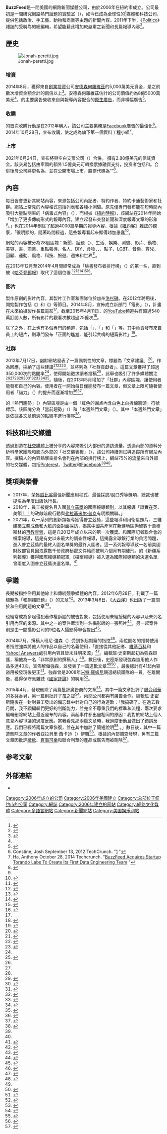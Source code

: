 {{Infobox dot-com company
| name     = {{lang|en|BuzzFeed}}
| logo     = BuzzFeed.svg
| company_type     = [[私人公司|私人公司]]
| type = [[內容農場|內容農場]]
| foundation       = 2006年
| founder = {{tsl|en|Jonah Peretti|喬納·派瑞提}}
| location_city    = [[紐約市|紐約市]]
| location_country = 美國
| area_served      =
| key_people       = 喬納·派瑞提（執行長）<br/>{{lang|en|Greg Coleman}}（總裁）<br/>{{tsl|en|Ben_Smith_(journalist)||班·史密斯}}（總編輯）<br/>{{lang|en|Andy Wiedlin}}（風險長）<br/>{{lang|en|Peggy Wang}}（資深編輯）<br/>{{tsl|en|Ze Frank|傑·法蘭克}}（執行副總裁）<br/>{{lang|en|Jason Kottke}}（顧問）
| owner            = {{lang|en|BuzzFeed Inc.}}
| url              = [http://www.buzzfeed.com/ BuzzFeed.com]
| alexa = {{Increase}} 142（{{as of|2016|8|31}}）<ref name="alexa">{{cite web |url= http://www.alexa.com/siteinfo/buzzfeed.com |title= Buzzfeed.com Site Info |publisher= [[Alexa_Internet|Alexa Internet]] |accessdate= 2016-08-31 |archive-date= 2009-05-16 |archive-url= https://web.archive.org/web/20090516045304/http://www.alexa.com/siteinfo/buzzfeed.com |dead-url= no }}</ref>
| language         = [[英文|英文]]、[[法文|法文]]、[[西班牙文|西班牙文]]、[[德文|德文]]、[[葡萄牙文|葡萄牙文]]、[[日文|日文]]
| advertising      = 原生廣告
| registration     = 選擇
| current_status   = 營運中
| screenshot =
|employees = 550人（2014年）<ref name="nytimes.com">{{cite news | url=http://www.nytimes.com/2014/08/11/technology/a-move-to-go-beyond-lists-for-content-at-buzzfeed.html | title=50 Million New Reasons BuzzFeed Wants to Take Its Content Far Beyond Lists | work=New York Times | date=2014-08-11 | accessdate=2015-03-26 | archive-date=2015-03-27 | archive-url=https://web.archive.org/web/20150327230921/http://www.nytimes.com/2014/08/11/technology/a-move-to-go-beyond-lists-for-content-at-buzzfeed.html | dead-url=no }}</ref>
}}
'''BuzzFeed'''是一間美國的網路新聞媒體公司，由{{tsl|en|Jonah Peretti|喬納·派瑞提}}於2006年在紐約市成立。公司最初是一間研究網路熱門話題的實驗室（{{lang|en|viral lab}}），如今已成為全球性的<ref>{{cite web|url=http://economictimes.indiatimes.com/industry/media/entertainment/media/buzzfeed-gets-50-mn-cash-infusion-to-set-up-operations-in-india/articleshow/40120844.cms|title=BuzzFeed gets $50 mn cash infusion, to set up operations in India|work=The Economic Times|accessdate=2015-05-10|archive-date=2016-08-16|archive-url=https://web.archive.org/web/20160816052341/http://economictimes.indiatimes.com/industry/media/entertainment/media/buzzfeed-gets-50-mn-cash-infusion-to-set-up-operations-in-india/articleshow/40120844.cms|dead-url=no}}</ref>媒體和科技公司，提供包括政治、手工藝、動物和商業等主題的新聞內容。2011年下半，《[[Politico|Politico]]》雜誌的{{tsl|en|Ben_Smith_(journalist)||班·史密斯}}受聘為{{lang|en|BuzzFeed}}的總編輯，希望能藉此增加較嚴肅之新聞和長篇報導內容<ref>{{cite web|last=Stelter|first=Brian|url=http://mediadecoder.blogs.nytimes.com/2011/12/12/buzzfeed-adds-politico-writer/|title=BuzzFeed Adds Politico Writer|publisher=Mediadecoder.blogs.nytimes.com|date=2011-12-12|accessdate=2012-01-21|archive-date=2011-12-12|archive-url=https://web.archive.org/web/20111212155914/http://mediadecoder.blogs.nytimes.com/2011/12/12/buzzfeed-adds-politico-writer/|dead-url=no}}</ref>。

== 歷史 ==
[[File:Jonah-peretti.jpg|thumb]]

=== 增資  ===
2014年8月，{{lang|en|BuzzFeed}}獲得來自[[創業投資|創業投資]]公司[[Andreessen_Horowitz|安德森何羅維茲]]的5,000萬美元資金，是之前數次增資金額合計的兩倍以上<ref name="CNN">{{cite web | url=http://money.cnn.com/2014/08/10/media/buzzfeed-funding/ | title=BuzzFeed raises another $50 million to fund expansion | publisher=CNN | accessdate=2014-08-29 | archive-date=2016-04-09 | archive-url=https://web.archive.org/web/20160409103023/http://money.cnn.com/2014/08/10/media/buzzfeed-funding/ | dead-url=no }}</ref>。安德森何羅維茲估計{{lang|en|BuzzFeed}}的公司價值約為8億5000萬美元<ref name="CNN" />。{{lang|en|BuzzFeed}}的主要廣告營收來自與報導內容配合的[[原生廣告|原生廣告]]，而非橫幅廣告<ref name="insidebuzzfeed">{{cite web|last1=Shontell|first1=Alyson|title=Inside BuzzFeed: The Story of How Jonah Peretti Built the Web's Most Beloved New Media Brand|url=http://www.businessinsider.com/buzzfeed-jonah-peretti-interview-2012-12?page=2|website=Business Insider|accessdate=2015-05-10|archive-date=2015-10-29|archive-url=https://web.archive.org/web/20151029050729/http://www.businessinsider.com/buzzfeed-jonah-peretti-interview-2012-12?page=2|dead-url=no}}</ref>。

=== 收購 ===
{{lang|en|BuzzFeed}}的首次收購行動是在2012年購入{{lang|en|Kingfish Labs}}，該公司主要業務是[[Facebook|Facebook]]廣告的最佳化<ref>Constine, Josh September 13, 2012 TechCrunch. "[http://techcrunch.com/2012/09/13/buzzfeed-kingfish-labs/] {{Wayback|url=http://techcrunch.com/2012/09/13/buzzfeed-kingfish-labs/ |date=20220401014307 }}"</ref>。2014年10月28日，{{lang|en|BuzzFeed}}宣布收購{{lang|en|Torando Labs}}，使之成為{{lang|en|BuzzFeed}}旗下第一個資料工程小組<ref>Ha, Anthony October 28, 2014 Techcrunch. "[http://techcrunch.com/2014/10/28/buzzfeed-acquires-torando-labs/ BuzzFeed Acquires Startup Torando Labs To Create Its First Data Engineering Team] {{Wayback|url=http://techcrunch.com/2014/10/28/buzzfeed-acquires-torando-labs/ |date=20150515165448 }}"</ref>。

=== 上市 ===

2021年6月24日，{{lang|en|BuzzFeed}}宣布將與空白支票公司{{lang|en|890 Fifth Avenue Partners Inc.}}（{{NASDAQ|ENFA}}）合併。 {{lang|en|890 Fifth Avenue Partners Inc.}}擁有2.88億美元的信託資金。該交易包括由{{lang|en|Redwood Capital Management}}牽頭的額外1.5億美元可轉換票據融資支持，投资者包括{{lang|en|CrossingBridge Advisors、Cohanzick Management}}和{{lang|en|Silver Rock Financial LP}}。合併後母公司將更名為{{lang|en|BuzzFeed Inc.}}，並在公開市場上市，股票代碼為“{{lang|en|BZFD}}”<ref>{{cite web|url=https://www.mg21.com/bzfd.html|title=数字内容和商业领先技术媒体公司：BuzzFeed, Inc.(BZFD)|publisher=USStock|date=2021-06-24|access-date=2021-06-24|archive-date=2021-06-28|archive-url=https://web.archive.org/web/20210628172009/https://www.mg21.com/bzfd.html}}</ref>。

== 內容 ==
{{lang|en|BuzzFeed}}每日皆會更新其網站內容，來源包括公司內記者、特約作者、特約卡通藝術家和社群。網站上常見的內容格式包括列表和各種小測驗。{{lang|en|BuzzFeed}}原先僅專門發布能在短時間內吸引大量點閱率的「病毒式內容」（{{lang|en|viral content}}），而根據《[[紐約時報|紐約時報]]》，該網站在2014年開始「增加了更多傳統形式的報導內容，建立起發布突發新聞和深度報導文章的形象<ref name="nytimes.com" />。」{{lang|en|BuzzFeed}}也在2014年刪除了超過4000篇早期的報導內容，根據《[[紐約客|紐約客]]》雜誌的觀察，「很明顯的，隨著時間經過，這些報導看起來顯得越加愚蠢<ref>{{cite news|url = http://www.newyorker.com/magazine/2015/01/26/cobweb|title = The Cobweb. Can the Internet be archived?|author1 = {{tsl|en|Jill Lepore|吉爾·勒波雷}}|date = January 26, 2015 |work = The New Yorker |accessdate = |archive-date = 2015-01-25|archive-url = https://web.archive.org/web/20150125141230/http://www.newyorker.com/magazine/2015/01/26/cobweb|dead-url = no}}</ref>。

網站的內容被分為28個區塊：新聞、話題（{{lang|en|Buzz}}）、生活、娛樂、測驗、影片、動物、美容、書、商業、重點報導、名人、[[DIY|DIY]]、食物、{{lang|en|Geeky}}、{{lang|en|Gif Feed}}、點子、[[LGBT|LGBT]]、音樂、育兒、回顧、運動、風格、科技、旅遊、週末和世界<ref>{{cite web|url=http://www.buzzfeed.com/|title=BuzzFeed|work=BuzzFeed|accessdate=2015-05-10|archive-date=2014-04-04|archive-url=https://web.archive.org/web/20140404010147/http://www.buzzfeed.com/|dead-url=no}}</ref>。

{{lang|en|BuzzFeed}}在2013年12月至2014年4月間經常成為{{tsl|en|NewsWhip|}}「臉書發布者排行榜」（{{lang|en|Facebook Publisher Rankings}}）的第一名，直到被《[[哈芬登郵報|哈芬登郵報]]》取代了這個位置.<ref>{{cite web |last1=Corcoran |first1=Liam |title=BuzzFeed Back On Top – The Biggest Facebook Publishers of December 2013 |url=http://blog.newswhip.com/index.php/2014/01/facebook-social-publishers |website=blog.newswhip.com |publisher=NewsWhip |accessdate=2014-10-23 |deadurl=yes |archiveurl=https://web.archive.org/web/20141023193456/http://blog.newswhip.com/index.php/2014/01/facebook-social-publishers |archivedate=2014-10-23 }}</ref><ref>{{cite web|last1=Corcoran|first1=Liam|title=The Biggest Facebook Publishers of January 2014|url=http://blog.newswhip.com/index.php/2014/02/biggest-facebook-publishers|website=blog.newswhip.com|publisher=NewsWhip|accessdate=2014-10-23|archive-url=https://web.archive.org/web/20141023193139/http://blog.newswhip.com/index.php/2014/02/biggest-facebook-publishers|archive-date=2014-10-23|dead-url=yes}}</ref><ref>{{cite web|last1=Liam|first1=Corcoran|title=The Biggest Facebook Publishers of February 2014|url=http://blog.newswhip.com/index.php/2014/03/biggest-facebook-publishers-february-2014|website=blog.newswhip.com|publisher=NewsWhip|accessdate=2014-10-23|archive-url=https://web.archive.org/web/20141023192535/http://blog.newswhip.com/index.php/2014/03/biggest-facebook-publishers-february-2014|archive-date=2014-10-23|dead-url=yes}}</ref><ref>{{cite web|last1=Corcoran|first1=Liam|title=The Biggest Facebook Publishers of March 2014|url=http://blog.newswhip.com/index.php/2014/04/biggest-facebook-publishers-march-2014|website=blog.newswhip.com|publisher=NewsWhip|accessdate=2014-10-23|archive-url=https://web.archive.org/web/20141023192533/http://blog.newswhip.com/index.php/2014/04/biggest-facebook-publishers-march-2014|archive-date=2014-10-23|dead-url=yes}}</ref><ref>{{cite web |last1=Corcoran |first1=Liam |title=The Biggest Facebook Publishers of April 2014 |url=http://blog.newswhip.com/index.php/2014/05/biggest-facebook-publishers-april-2014 |website=blog.newswhip.com |publisher=NewsWhip |accessdate=2014-10-23 |deadurl=yes |archiveurl=https://web.archive.org/web/20141023193452/http://blog.newswhip.com/index.php/2014/05/biggest-facebook-publishers-april-2014 |archivedate=2014-10-23 }}</ref>。

=== 影片 ===
{{lang|en|BuzzFeed Video}}製作原創的影片內容，其製片工作室和團隊位於加州[[洛杉磯|洛杉磯]]。在2012年聘用{{tsl|en|Ze Frank|傑·法蘭克}}後，{{lang|en|BuzzFeed Video}}開始製作包括《{{lang|en|The Creep Series}}》和《{{lang|en|Fun Facts}}》等節目。2014年8月，{{lang|en|BuzzFeed}}宣佈成立新部門「{{lang|en|BuzzFeed}}電影」（{{lang|en|BuzzFeed Motion Pictures}}），計畫在未來拍攝製作長篇電影<ref name="nytimes.com"/>。截至2015年4月11日，{{lang|en|BuzzFeed Video}}的[[YouTube|YouTube]]頻道共有超過540萬訂閱人數，所有影片的觀看次數超過25億次<ref>{{cite web|title=About|url=http://www.youtube.com/user/BuzzFeedVideo/about|website=Buzzfeed Video on YouTube|publisher=Google Inc|accessdate=2014-10-24|date=2014-10-24|archive-date=2014-10-21|archive-url=https://web.archive.org/web/20141021070739/http://www.youtube.com/user/BuzzFeedVideo/about|dead-url=no}}</ref>。

除了{{lang|en|BuzzFeed Video}}之外，{{lang|en|BuzzFeed}}在{{lang|en|YouTube}}上也有多個專門的頻道，包括「{{lang|en|BuzzFeed Blue}}」、「{{lang|en|BuzzFeed Yellow}}」和「{{lang|en|BuzzFeed Central}}」等。其中{{lang|en|Buzzfeed Yellow}}負責發布來自{{lang|en|BuzzFeed}}員工的短片，{{lang|en|BuzzFeedViolet}}則專門發布「正面的尷尬、能引起共鳴的短篇影片」<ref>{{cite web|url=https://www.youtube.com/user/BuzzFeedVideo/channels|title=BuzzFeedVideo|work=YouTube|accessdate=2015-05-10|archive-date=2015-04-10|archive-url=https://web.archive.org/web/20150410122943/https://www.youtube.com/user/BuzzFeedVideo/channels|dead-url=no}}</ref>。

=== 社群 ===
2012年7月17日，幽默網站{{tsl|en|McSweeney's Internet Tendency|}}發表了一篇諷刺性的文章，標題為「{{lang|en|BuzzFeed}}文章建議」<ref>{{cite web|url=http://www.mcsweeneys.net/articles/suggested-buzzfeed-articles|title=McSweeney’s Internet Tendency:  List: Suggested Buzzfeed Articles.|work=McSweeney’s Internet Tendency|accessdate=2015-05-10|archive-date=2015-05-12|archive-url=https://web.archive.org/web/20150512205123/http://www.mcsweeneys.net/articles/suggested-buzzfeed-articles|dead-url=no}}</ref>。作為回應，{{lang|en|BuzzFeed}}採納了這些建議<ref name="contently.com">{{cite web|url=http://contently.com/strategist/2012/08/06/buzzfeed-responds-to-suggested-article-satire-in-mcsweeneys/|title=How to Respond When Your Content Strategy Comes Under Fire|work=contently.com|accessdate=2015-05-10|archive-date=2014-12-27|archive-url=https://web.archive.org/web/20141227235051/http://contently.com/strategist/2012/08/06/buzzfeed-responds-to-suggested-article-satire-in-mcsweeneys/|dead-url=no}}</ref><ref name="observer.com">{{cite web|url=http://observer.com/2012/07/buzzfeed-mcsweenys-list-19-ways-to-make-me-want-to-flush-the-internet-into-the-gowanus-canal-07182012/|title=In Which Buzzfeed Answers a McSweeney’s Parody of Their Site with Aplomb|author=Foster Kamer|work=New York Observer|accessdate=2015-05-10|archive-date=2015-05-10|archive-url=https://web.archive.org/web/20150510004749/http://observer.com/2012/07/buzzfeed-mcsweenys-list-19-ways-to-make-me-want-to-flush-the-internet-into-the-gowanus-canal-07182012/|dead-url=no}}</ref><ref>{{cite web|url=https://www.facebook.com/BuzzFeed/posts/346313802110028|title=BuzzFeed - Yesterday, McSweeney's published a list of...|work=facebook.com|accessdate=2015-05-10|archive-date=2016-02-17|archive-url=https://web.archive.org/web/20160217212409/https://www.facebook.com/BuzzFeed/posts/346313802110028|dead-url=no}}</ref>，並將{{lang|en|McSweeney's}}列為「社群貢獻者」。這篇文章獲得了超過350,000次的點閱率<ref name="contently.com"/>，使得{{lang|en|BuzzFeed}}開始徵求讀者投稿<ref name="upi.com">{{cite web|url=http://www.upi.com/blog/2012/07/19/Buzzfeeds-capable-response-to-McSweeneys-parody/9791342720183/|title=Buzzfeed's capable response to McSweeney's parody|work=UPI|accessdate=2015-05-10|archive-date=2014-12-20|archive-url=https://web.archive.org/web/20141220030738/http://www.upi.com/blog/2012/07/19/Buzzfeeds-capable-response-to-McSweeneys-parody/9791342720183/|dead-url=no}}</ref>，此舉也吸引了許多媒體關注<ref name="contently.com"/><ref name="observer.com"/><ref name="upi.com"/><ref>{{cite web|url=http://www.dailydot.com/entertainment/mcsweeneys-buzzfeed-lists-listicles/|title=McSweeney's challenges BuzzFeed to listicle-off, loses|work=The Daily Dot|accessdate=2015-05-10|archive-date=2015-09-23|archive-url=https://web.archive.org/web/20150923222925/http://www.dailydot.com/entertainment/mcsweeneys-buzzfeed-lists-listicles/|dead-url=no}}</ref><ref>{{cite web|url=http://www.cbc.ca/newsblogs/yourcommunity/2012/07/buzzfeed-takes-mcsweenys-list-suggestions-quite-literally.html|title=Buzzfeed takes humour website's list suggestions literally|author=Jonathan Ore|date=2013-09-19|work=cbc.ca|accessdate=2015-05-10|archive-date=2014-12-31|archive-url=https://web.archive.org/web/20141231163530/http://www.cbc.ca/newsblogs/yourcommunity/2012/07/buzzfeed-takes-mcsweenys-list-suggestions-quite-literally.html|dead-url=no}}</ref><ref>{{cite web|url=http://dish.andrewsullivan.com/2012/07/23/theres-a-meme-for-that/|title=There’s A Meme For That|work=The Dish|accessdate=2015-05-10|archive-date=2015-09-06|archive-url=https://web.archive.org/web/20150906071109/http://dish.andrewsullivan.com/2012/07/23/theres-a-meme-for-that/|dead-url=no}}</ref><ref>{{cite web |url=http://www.neatorama.com/2012/07/18/suggested-buzzfeed-articles/ |title=Suggested Buzzfeed Articles |work=Neatorama |deadurl=yes |archiveurl=https://web.archive.org/web/20141220033721/http://www.neatorama.com/2012/07/18/suggested-buzzfeed-articles/ |archivedate=2014-12-20 |accessdate=2015-05-10 }}</ref><ref>{{cite web|url=http://usatoday.tumblr.com/post/27507783320/suggested-buzzfeed-articles|title=USA TODAY — Suggested BuzzFeed Articles|work=tumblr.com|accessdate=2015-05-10|archive-date=2014-12-21|archive-url=https://web.archive.org/web/20141221230226/http://usatoday.tumblr.com/post/27507783320/suggested-buzzfeed-articles|dead-url=no}}</ref><ref>{{cite web|url=http://www.washingtonpost.com/blogs/compost/wp/2013/04/04/the-alarming-buzzfeednrcc-spawn/|title=The alarming BuzzFeed/NRCC spawn|work=Washington Post|accessdate=2015-05-10|archive-date=2014-12-20|archive-url=https://web.archive.org/web/20141220050411/http://www.washingtonpost.com/blogs/compost/wp/2013/04/04/the-alarming-buzzfeednrcc-spawn/|dead-url=no}}</ref><ref>{{cite web|url=http://www.mediabistro.com/fishbowldc/chris-matthews-herman-cain-fish-food-44_b78928|title=Fish Food|work=mediabistro.com|access-date=2015-05-10|archive-url=https://web.archive.org/web/20141220043940/http://www.mediabistro.com/fishbowldc/chris-matthews-herman-cain-fish-food-44_b78928|archive-date=2014-12-20|dead-url=yes}}</ref>。隨後，{{lang|en|BuzzFeed}}在2013年5月增加了「社群」內容區塊，讓使用者能發布自己的內容。使用者在一開始每日僅能發布一篇文章，但文章上限可隨著使用者「貓力」（{{lang|en|Cat Power}}）的提升而逐漸增加<ref>{{cite web|author1=Jeff John Roberts|title=Get your cat on: BuzzFeed creates new section where readers can publish|url=https://gigaom.com/2013/05/08/get-your-cat-on-buzzfeed-creates-new-section-where-readers-can-publish/|website=Gigaom|publisher=Gigaom, Inc|accessdate=2014-10-24|date=2013-05-08|archive-date=2018-11-06|archive-url=https://web.archive.org/web/20181106191325/https://gigaom.com/2013/05/08/get-your-cat-on-buzzfeed-creates-new-section-where-readers-can-publish/|dead-url=no}}</ref><ref>{{cite web|title=About BuzzFeed Community|url=http://www.buzzfeed.com/community/about|website=BuzzFeed|publisher=BuzzFeed, Inc|accessdate=2014-10-24|date=2014-10-24|archive-date=2014-10-23|archive-url=https://web.archive.org/web/20141023230849/http://www.buzzfeed.com/community/about|dead-url=no}}</ref>。

{{lang|en|BuzzFeed}}的「熱門趨勢」（{{lang|en|Trending}}）內容區塊是由一個「紅色的圓点內含白色上向折線箭頭」符號標示。該區塊分為「當前趨勢」（{{lang|en|Trending Now}}）和「本週熱門文章」（{{lang|en|Top Posts This Week}}）。其中「本週熱門文章」是依據各文章前週的點閱率進行排序<ref>{{cite web|url=http://www.buzzfeed.com/trending|title=What's Trending on the Web|work=BuzzFeed|accessdate=2015-05-10|archive-date=2015-04-25|archive-url=https://web.archive.org/web/20150425021129/http://www.buzzfeed.com/trending|dead-url=no}}</ref>。

== 科技和社交媒體 ==
{{lang|en|BuzzFeed}}透過創造在[[社交媒體|社交媒體]]上被分享的內容來吸引大部份的造訪流量。透過內部的資料分析科學家團隊和面向外部的「社交儀表板」（{{lang|en|social dashboard}}），該公司持續測試與追蹤所有網站內容。撰稿人的內容點擊率排名會列在內部的排行榜上，{{lang|en|BuzzFeed}}網站75%的流量來自外部的社交媒體，包括[[Pinterest|Pinterest]]、[[Twitter|Twitter]]和[[Facebook|Facebook]]<ref name="nytimes.com"/><ref name="insidebuzzfeed"/>。

== 獎項與榮譽 ==
* 2017年，{{lang|en|BuzzFeed}}榮獲[[威比奖|威比奖]]最佳新聞應用程式、最佳採訪/脫口秀等獎項，總裁{{lang|en|Greg Coleman}}也被提名為{{lang|en|Digiday}}年度出版執行長。
* 2018年，{{lang|en|BuzzFeed}}員工被提名且入圍[[普立茲獎|普立茲獎]]的國際報導類別，以其報導「證實在英、美領土上的政敵暗殺行動與[[弗拉基米尔·普京|弗拉基米尔·普京]]有明顯關聯。」
* 2021年，{{lang|en|BuzzFeed News}}以一系列的創新類報導獲得普立茲獎，這些報導利用衛星照片、三維建築立體成像和大膽的面對面採訪，揭露中國共產黨在新疆地區拘留數十萬穆斯林的[[新疆再教育營|再教育營]]，這是{{lang|en|BuzzFeed News}}自2012年成立以來的第一次獲獎。{{lang|en|BuzzFeed News}}和國際記者聯合會的{{lang|en|FinCEN}}檔案報導，這是有史以來最大的調查性報導，這揭露全球銀行業的貪污問題，進入普立茲獎的最終入圍名單獎的最終入圍者。這一系列報導導致一名前美國財政部官員因洩露數千份政府秘密文件給{{lang|en|BuzzFeed News}}而被判六個月有期徒刑。{{lang|en|BuzzFeed News}}的《新疆系列報導》獲得國際報導類冠軍,《{{lang|en|FinCEN}}檔案報導》被入選為國際報導類的決選名單, {{lang|en|BuzzFeed News}}曾兩度入圍普立茲獎決選名單。<ref>{{Cite web |url=https://www.buzzfeednews.com/amphtml/davidmack/pulitzer-prize-buzzfeed-news-won-china-detention-camps |title=存档副本 |access-date=2021-06-12 |archive-date=2021-06-29 |archive-url=https://web.archive.org/web/20210629043346/https://www.buzzfeednews.com/amphtml/davidmack/pulitzer-prize-buzzfeed-news-won-china-detention-camps }}</ref>

== 爭議 ==
{{lang|en|BuzzFeed}}長期被指控盜用其他線上和傳統競爭媒體的內容。2012年6月28日，{{tsl|en|Gawker|}}刊載了一篇標題為「{{lang|en|BuzzFeed}}和剽竊問題」（{{lang|en|BuzzFeed and the Plagiarism Problem}}）的文章<ref>{{cite web |url=http://gawker.com/5922038/remix-everything-buzzfeed-and-the-plagiarism-problem |title=Remix Everything: BuzzFeed and the Plagiarism Problem |author=Adrian Chen |publisher=Gawker Media |work=Gawker |deadurl=yes |archiveurl=https://web.archive.org/web/20130912005406/http://gawker.com/5922038/remix-everything-buzzfeed-and-the-plagiarism-problem |archivedate=2013-09-12 |accessdate=2015-05-10 }}</ref>。2013年3月8日，《[[大西洋_(雜誌)|大西洋]]》也出版了一篇關於{{lang|en|BuzzFeed}}和盜用問題的文章<ref>{{cite web|url=http://www.theatlanticwire.com/business/2013/03/buzzfeeds-happiest-facts-all-time-were-mostly-plagiarized-reddit/62918/|title=BuzzFeed's 'Happiest Facts of All Time' Were Mostly Plagiarized from Reddit|author=Philip Bump|work=The Wire|accessdate=2015-05-10|archive-date=2013-10-14|archive-url=https://web.archive.org/web/20131014172902/http://www.theatlanticwire.com/business/2013/03/buzzfeeds-happiest-facts-all-time-were-mostly-plagiarized-reddit/62918/|dead-url=no}}</ref>。

{{lang|en|BuzzFeed}}也經常成為多起侵犯著作權訴訟的被告對象，包括使用未經授權的內容以及未列名引用內容的來源。其中之一的案件牽涉到一名攝影師的一張照片<ref>{{cite web |url=http://paidcontent.org/2013/06/18/photographer-sues-buzzfeed-for-3-6m-over-viral-sharing-model/ |title=Photographer sues BuzzFeed for $3.6M over viral sharing model |date=2013-06-18 |publisher=Gigaom |accessdate=2015-05-10 |archive-date=2014-03-09 |archive-url=https://web.archive.org/web/20140309174048/http://paidcontent.org/2013/06/18/photographer-sues-buzzfeed-for-3-6m-over-viral-sharing-model/ |dead-url=no }}</ref>，另一起案件則是由一間攝影公司的9位名人攝影師聯合提出<ref>{{Cite web |url=http://petapixel.com/2012/10/17/buzzfeed-sued-for-1-3m-after-publishing-9-celebrity-photos-without-permission/ |title=BuzzFeed Sued for $1.3M After Publishing 9 Celebrity Photos Without Permission |accessdate=2015-05-10 |archive-date=2015-03-29 |archive-url=https://web.archive.org/web/20150329042220/http://petapixel.com/2012/10/17/buzzfeed-sued-for-1-3m-after-publishing-9-celebrity-photos-without-permission/ |dead-url=no }}</ref>。

2014年7月，{{lang|en|BuzzFeed}}撰稿人班尼·強森（{{lang|en|Benny Johnson}}）受到多起剽竊的指控<ref>{{cite news |url=http://www.politico.com/blogs/media/2014/07/buzzfeeds-benny-johnson-accused-of-plagiarism-192795.html |title=BuzzFeed's Benny Johnson accused of plagiarism |work=[[Politico|Politico]] |date=2014-07-25 |accessdate=2014-07-25 |archive-date=2014-07-24 |archive-url=https://web.archive.org/web/20140724224147/http://www.politico.com/blogs/media/2014/07/buzzfeeds-benny-johnson-accused-of-plagiarism-192795.html |dead-url=no }}</ref>。兩位匿名的推特使用者指控強森將他人的作品以自己的名義使用，「直接從其他記者、[[維基百科|維基百科]]和[[Yahoo!奇摩知識+|Yahoo! Answers]]處引用內容且皆未註明來源」<ref>{{cite news |url=http://ourbadmedia.wordpress.com/2014/07/24/benny-johnson-probably-shouldnt-call-people-out-for-plagiarism/ |title=3 Reasons Benny Johnson Shouldn't Call Out Plagiarism: He's A Plagiarist, He's A Plagiarist, And He's A Plagiarist |work=Our Bad Media |date=2014-07-24 |accessdate=2014-07-24 |archive-date=2014-07-24 |archive-url=https://web.archive.org/web/20140724184352/http://ourbadmedia.wordpress.com/2014/07/24/benny-johnson-probably-shouldnt-call-people-out-for-plagiarism/ |dead-url=yes }}</ref>。{{lang|en|BuzzFeed}}編輯班·史密斯起初為強森辯護，稱他為一名「非常原創的撰稿人」<ref name="farhi">{{cite news|url=http://www.washingtonpost.com/lifestyle/style/buzzfeed-fires-benny-johnson-for-plagiarism/2014/07/26/64abe9d2-1484-11e4-98ee-daea85133bc9_story.html|title=Buzzfeed fires Benny Johnson for plagiarism|last=Farhi|first=Paul|date=2014-07-26|work=[[Washington_Post|Washington Post]]|accessdate=2014-07-26|archive-date=2014-07-26|archive-url=https://web.archive.org/web/20140726160527/http://www.washingtonpost.com/lifestyle/style/buzzfeed-fires-benny-johnson-for-plagiarism/2014/07/26/64abe9d2-1484-11e4-98ee-daea85133bc9_story.html|dead-url=no}}</ref>。數日後，史密斯發現強森盜用他人作品多達40次，宣佈解僱強森，並發表了一篇道歉文章<ref name="farhi"/><ref name="NYTCN-20150510">{{cite news |url=http://cn.nytimes.com/usa/20140728/c28buzzfeed/zh-hant/ |title=BuzzFeed撰稿人因抄襲被解僱 |work=[[紐約時報|紐約時報]] |publisher=紐約時報中文網 |last=Somaiya |first=Ravi |date=2014-07-28 |accessdate=2015-05-10 |archive-date=2015-05-18 |archive-url=https://web.archive.org/web/20150518103904/http://cn.nytimes.com/usa/20140728/c28buzzfeed/zh-hant/ |dead-url=no }}</ref> 。最後總計有41起內容盜用被發現後更正<ref>{{cite news|last1=Stelter|first1=Brian|title=BuzzFeed fires viral politics editor for plagiarizing|url=http://money.cnn.com/2014/07/26/media/buzzfeed-plagiarism/index.html?hpt=hp_t3|accessdate=2014-07-28|publisher=CNN Money|date=2014-07-26|archive-date=2014-07-30|archive-url=https://web.archive.org/web/20140730213052/http://money.cnn.com/2014/07/26/media/buzzfeed-plagiarism/index.html?hpt=hp_t3|dead-url=no}}</ref>。強森曾是2008年[[米特·羅姆尼|米特·羅姆尼]]競選總統團隊的一員，在離開{{lang|en|BuzzFeed}}後，獲得保守派雜誌《[[國家評論|國家評論]]》的聘用<ref name=NW01>{{cite web |last=Mejia |first=Paula |url=http://www.newsweek.com/ex-buzzfeed-editor-plagiarizer-benny-johnson-hired-national-review-268831 |title=Ex-BuzzFeed Editor, Plagiarizer Benny Johnson Hired by National Review |publisher=[[Newsweek|Newsweek]] |date=2014-09-06 |accessdate=2014-11-07 |archive-date=2014-11-08 |archive-url=https://web.archive.org/web/20141108024013/http://www.newsweek.com/ex-buzzfeed-editor-plagiarizer-benny-johnson-hired-national-review-268831 |dead-url=no }}</ref>。

2015年4月，{{tsl|en|Gawker|}}發現{{lang|en|BuzzFeed}}刪除了兩篇批評廣告商的文章<ref>{{cite news |last=Trotter |first=JK |url=http://tktk.gawker.com/buzzfeed-deletes-post-critical-of-dove-a-buzzfeed-adve-1696852834 |title=BuzzFeed Deletes Post Critical of Dove, a BuzzFeed Advertiser |work=Gawker |date=2015-04-09 |accessdate=2015-04-13 |deadurl=yes |archiveurl=https://web.archive.org/web/20150413015738/http://tktk.gawker.com/buzzfeed-deletes-post-critical-of-dove-a-buzzfeed-adve-1696852834 |archivedate=2015-04-13 }}</ref>。其中一篇文章批評了[[聯合利華|聯合利華]]的[[多芬|多芬]]香皂，另一篇則批評了[[孩之寶|孩之寶]]<ref>{{cite news|last1=Somaiya|first1=Ravi|title=BuzzFeed Restores 2 Posts Its Editor Deleted|url=http://www.nytimes.com/2015/04/11/business/media/buzzfeed-restores-2-posts-its-editor-had-deleted.html|accessdate=2015-04-19|work=The New York Times|date=2015-04-10|archive-date=2015-04-22|archive-url=https://web.archive.org/web/20150422130145/http://www.nytimes.com/2015/04/11/business/media/buzzfeed-restores-2-posts-its-editor-had-deleted.html|dead-url=no}}</ref>。兩間公司都與{{lang|en|BuzzFeed}}有廣告合作。編輯班·史密斯隨後在一封對員工發出的備忘錄中針對自己的行為道歉：「我搞砸了。在過去數月間，我不顧編輯們更好的判斷能力，並完全不尊重我們的標準和流程，兩次要求編輯刪除網站上最近發布的內容。兩起事件都出自相同的原因：我對於網站上個人意見內容爭議的過度反應。當我看見那兩篇文章時，我過度衝動且做出了錯誤反應。我們已經將兩篇文章恢復，並在其中加註了簡短說明<ref>{{cite news |url=http://techcrunch.com/2015/04/10/buzzfeed-blew-it/ |title=BuzzFeed Editor-In-Chief Ben Smith Says He “Blew It” By Removing Post Criticizing Dove |work=TechCrunch |date=2015-04-10 |accessdate=2015-04-13 |archive-date=2015-04-13 |archive-url=https://web.archive.org/web/20150413001800/http://techcrunch.com/2015/04/10/buzzfeed-blew-it/ |dead-url=no }}</ref> 。」數日後，其中一篇遭刪除文章的作者亞拉貝里·西卡迪（{{lang|en|Arabelle Sicardi}}）辭職<ref>{{cite news |last=Trotter |first=JK |url=http://tktk.gawker.com/arabelle-sicardi-author-of-deleted-dove-post-resigns-1697580473 |title=Arabelle Sicardi, Author of Deleted Dove Post, Resigns From BuzzFeed |work=Gawker |date=2015-04-13 |accessdate=2015-04-13 |deadurl=yes |archiveurl=https://web.archive.org/web/20150414002911/http://tktk.gawker.com/arabelle-sicardi-author-of-deleted-dove-post-resigns-1697580473 |archivedate=2015-04-14 }}</ref>。根據{{lang|en|BuzzFeed}}的內部調查發現，另有三篇文章因批評[[微軟|微軟]]、[[百事可樂|百事可樂]]和聯合利華的產品或廣告而被刪除<ref>{{cite news|last1=Stack|first1=Liam|title=BuzzFeed Says Posts Were Deleted Because of Advertising Pressure|url=http://www.nytimes.com/2015/04/20/business/media/buzzfeed-says-posts-were-deleted-because-of-advertising-pressure.html|accessdate=2015-04-19|work=The New York Times|date=2015-04-19|archive-date=2015-04-29|archive-url=https://web.archive.org/web/20150429204838/http://www.nytimes.com/2015/04/20/business/media/buzzfeed-says-posts-were-deleted-because-of-advertising-pressure.html|dead-url=no}}</ref>。

== 参考文献 ==
{{reflist|30em}}

== 外部連結 ==
* {{official website|http://www.buzzfeed.com}}

{{白宮簡報室座次表}}

{{DEFAULTSORT:Buzzfeed}}
[[Category:2006年成立的公司|Category:2006年成立的公司]]
[[Category:2006年美國建立|Category:2006年美國建立]]
[[Category:总部位于纽约市的公司|Category:总部位于纽约市的公司]]
[[Category:網誌|Category:網誌]]
[[Category:2006年建立的网站|Category:2006年建立的网站]]
[[Category:網路文化媒體|Category:網路文化媒體]]
[[Category:多語言網站|Category:多語言網站]]
[[Category:新聞網站|Category:新聞網站]]
[[Category:美国娱乐网站|Category:美国娱乐网站]]